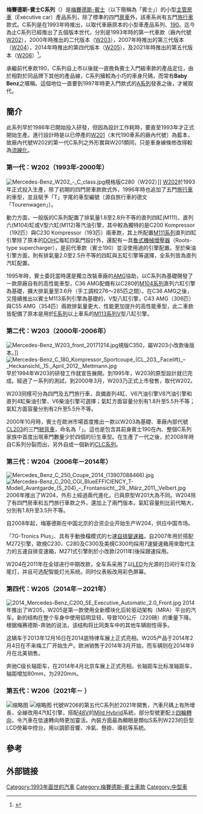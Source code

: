 {{Expand |time=2010-07-13T04:11:20+00:00 }}
{{noteTA
|T=zh-hans:梅赛德斯-奔驰C级; zh-tw:梅賽德斯-賓士C系列; zh-hk:梅賽德斯-平治C系列;
|1=zh-tw:C系列;zh-cn:C级;
}}
{{Infobox Automobile
|name           = 梅賽德斯-賓士C系列
|manufacturer = 梅賽德斯-賓士
|image          = [[File:MB_W206_2.jpg|250px]]<br>2021年款式的C220d（W206）
|class          = 豪華[[緊湊型轎車|緊湊型轎車]]/入門級豪華房車
|similar        = [[雪铁龙|雪铁龙]] [[雪铁龙C5|C5]]<br/>[[标致|标致]] [[标致508|508]]<br/>[[DS_5LS|DS 5LS]]<br/>[[BMW_3系列|BMW 3系列]]
}}
'''梅賽德斯-賓士C系列'''（{{lang-de|'''Mercedes-Benz C-Class'''}}）是[[梅賽德斯-賓士|梅賽德斯-賓士]]（以下簡稱為「賓士」）的小型[[主管房車|主管房車]]（Executive car）產品系列，除了標準的四門[[房車|房車]]外，該車系尚有五門[[旅行車|旅行車]]款式。C系列是在1993年時推出，以取代車廠原本的小型車產品系列、[[梅賽德斯-賓士190|190]]。迄今為止C系列已經推出了五個版本世代，分別是1993年時的第一代車款（廠內代號[[梅賽德斯-賓士W202|W202]]），2000年時推出的二代版本（[[梅賽德斯-賓士W203|W203]]），2007年時推出的第三代版本（[[梅賽德斯-賓士W204|W204]]），2014年時推出的第四代版本（[[梅賽德斯-賓士W205|W205]]），及2021年時推出的第五代版本（[[梅賽德斯-賓士W206|W206]]）<ref>{{cite web|url=https://www.topgearhk.com/2021/02/25/mercedes-benz-c-class-saloon-estatec-class%E5%83%B9%E9%8C%A2-s-class%E5%91%B3%E9%81%93%EF%BC%9F/|title=Mercedes-Benz C-Class Saloon & Estate C-Class價錢 S-Class味道？|date=2021-02-25|publisher=Top Gear|author=Dennis Hung|access-date=2021-10-13|archive-date=2021-11-03|archive-url=https://web.archive.org/web/20211103030926/https://www.topgearhk.com/2021/02/25/mercedes-benz-c-class-saloon-estatec-class%E5%83%B9%E9%8C%A2-s-class%E5%91%B3%E9%81%93%EF%BC%9F/|dead-url=no}}</ref>。

承繼前代車款190，C系列自上市以後就一直擔負賓士入門級車款的產品定位，由於相對於同品牌下其他的產品線，C系列擁較為小巧的車身尺碼，而常有'''Baby Benz'''之暱稱。這個地位一直要到1997年時更入門款式的[[梅賽德斯-賓士A系列|A系列]]發表之後，才被取代。

==簡介==
此系列早於1986年已開始投入研發，但因為設計工作耗時，要直至1993年才正式開始生產。進行設計時是以已停產的[[梅賽德斯-賓士W201|W201]]（末代190車系的廠內代號）為藍本，故廠內代號W202的第一代C系列之外形實與W201類同，只是車身線條修改得較為[[流線|流線化]]。

===第一代：W202（1993年-2000年）===
[[File:Mercedes-Benz_W202_-_C_class.jpg|thumb]]規格版C280（W202）]]
[[梅賽德斯-賓士W202|W202]]於1993年正式投入生產，除了初期的四門房車款款式外，1996年時也追加了五門[[旅行車|旅行車]]的車型，並且賦予「T」字尾的車型編號（源自旅行車的德文「Tourenwagen」）。

動力方面，一般版的C系列配置了排氣量1.8至2.8升不等的直列四缸(M111)、直列六(M104)缸或V型六缸(M112)等汽油引擎，其中較為獨特的是C200 Kompressor（192匹）與C230 Kompressor（193匹）兩車款，其上所配置[[梅賽德斯-賓士M111引擎系列|M111系列]]直列四缸引擎除了原本的[[DOHC|DOHC]]每缸四氣門設計外，還配有一具[[魯式機械增壓器|魯式機械增壓器]]（Roots-type supercharger），是前代車款（賓士190）並沒使用過的引擎配置。至於柴油引擎方面，則有排氣量2.0至2.5升不等的四缸與五缸引擎等選擇，全系列皆為直列汽缸配置。

1995年時，賓士委託當時還是獨立改裝車廠的[[梅賽德斯-AMG|AMG]]協助，以C系列為基礎開發了一款原廠自有的高性能車型，C36 AMG配備有以C280的[[梅賽德斯-賓士M104引擎系列|M104系列]]直列六缸引擎為基礎，擴大排氣量至3.6升（手工調校276～285匹之間）。在C36 AMG之後，又陸續推出以賓士M113系列引擎為基礎的，V型八缸引擎，C43 AMG（306匹）與C55 AMG（354匹）兩款排氣量更大、性能更加提升的高性能車型，此二車款皆配備了原本是用於[[梅賽德斯-賓士E系列|E系列]]以上車系的[[梅賽德斯-賓士M113引擎系列|M113系列]]V型八缸引擎。

<div style="clear: both"></div>

===第二代：W203（2000年-2006年）===
[[File:Mercedes-Benz_W203_front_20171214.jpg|thumb]]規版C350，屬W203小改款後版本。]]
[[File:Mercedes-Benz_C_180_Kompressor_Sportcoupé_(CL_203,_Facelift)_–_Heckansicht,_15._April_2012,_Mettmann.jpg|thumb]]
早於1994年W203的研發工作就宣告展開。到1995年，W203的原型設計就已完成。經過了一系列的測試，到2000年3月，W203乃正式上市發售，取代W202。

W203同樣可分為四門及五門旅行車，具備直列4缸、V6汽油引擎V8汽油引擎和直列4缸柴油引擎、V6柴油引擎可選擇；氣缸方面容量分別有1.8升至5.5升不等；氣缸方面容量分別有2升至5.5升不等。

2000年10月時，賓士在歐洲市場首度推出一款以W203為基礎、車廠內部代號[[梅賽德斯-賓士CL203|CL203]]的三門[[掀背車|掀背車]]，命名為「{{lang|fr|C SportCoupé}}」。這也是包含其前身賓士190在內、整個C系列家族中首度出現車門數量少於四個的衍生車型。{{lang|fr|SportCoupé}}在生產了一代之後，於2008年時自C系列分裂而出，另外自成一個新的[[梅賽德斯-賓士CLC系列|CLC系列]]。

<div style="clear: both"></div>

===第三代：W204（2006年－2014年）===
[[File:Mercedes_Benz_C_250_Coupe_2014_(13907088466).jpg|thumb]]
[[File:Mercedes-Benz_C_200_CGI_BlueEFFICIENCY_T-Modell_Avantgarde_(S_204)_–_Frontansicht,_29._März_2011,_Velbert.jpg|thumb]]
2006年推出了W204，外形上經過兩代進化，已與原型W201大為不同。W204除了有四門房車和五門旅行車款之外，還加上了兩門版本。氣缸容量則比前代略大，分別有1.8升至3.5升不等。

自2008年起，梅塞德斯在中国北京的合资企业开始生产W204，供应中国市场。

「7G-Tronics Plus」、具有手動換檔模式的七速[[自排變速箱|自排變速箱]]，自2007年用於搭配M272引擎，歐規C230、C280及C300及美規C300均採用7速變速箱用來取代主力的五速自排变速箱，M271式引擎則於小改款(2011年)後採跟速採用。

W204在2011年在全球进行中期改款，全车系采用了以[[LED|LED]]为光源的日间行车灯及尾灯，并且可选配智能灯光系统。同时仪表板改用彩色屏幕。
<div style="clear: both"></div>

===第四代：W205（2014年－2021年）===
[[File:2014_Mercedes-Benz_C200_SE_Executive_Automatic_2.0_Front.jpg|thumb]]
2014年推出了W205，W205是第一款使用全新模块化后轮驱动架构（MRA）平台的汽车。新的结构在整个车身中使用铝明显轻，导致100公斤（220磅）的重量下降。根据梅赛德斯-奔驰的说法，该结构将比同类车中的其他车辆刚性得多。

这辆车于2013年12月16日在2014底特律车展上正式亮相。W205产品于2014年2月4日在不来梅工厂开始生产。欧洲销售于2014年3月开始，而车辆则在2014年9月在北美销售。

奔驰C级长轴距车，在2014年4月北京车展上正式亮相。长轴距车比标准轴距车，轴距增加80mm，为2920mm。

===第五代：W206（2021年－ ）===
[[File:Mercedes-Benz_C_200_AVANTGARDE_(W206)_front.jpg|缩略图]]
[[File:Mercedes-Benz_W206_IMG_5228.jpg|缩略图]]
代號W206的第五代C系列於2021年開售，汽車尺碼上有所增長，全線改用4汽缸引擎，搭配[[48V微混合|48V]]的[[中度混合動力|Mild Hybrid]]系統，部分型號更配上[[四輪轉向|四輪轉向]]，令汽車在低速轉向時更加靈活。內裝方面最為顯眼是類似S系列W223的巨型LCD熒幕中控台，用以調節音響、冷氣、懸掛、導航等系統。

<div style="clear: both"></div>

==參考==
{{reflist}}

==外部链接==
{{Commons category|Mercedes-Benz C-Class}}

{{梅赛德斯-奔驰汽车}}
{{DEFAULTSORT:C-Klasse}}

[[Category:1993年面世的汽車|Category:1993年面世的汽車]]
[[Category:梅賽德斯-賓士車款|Category:梅賽德斯-賓士車款]]
[[Category:中型車|Category:中型車]]